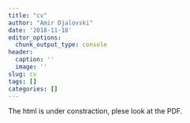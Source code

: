 ```yaml
---
title: "cv"
author: "Amir Djalovski"
date: '2018-11-18'
editor_options:
  chunk_output_type: console
header:
  caption: ''
  image: ''
slug: cv
tags: []
categories: []
---
```



The html is under constraction, plese look at the PDF.
